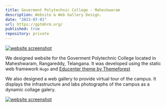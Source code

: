 ```yaml
---
title: Goverment Polytechnic College - Maheshwaram
description: Website & Web Gallery Design.
date: "2023-07-01"
url: https://gptmhrm.org/
published: true
repository: private
---
```


[![website screenshot](/img/govt.png)](https://gptmhrm.org/)

We designed website for the Goverment Polytechnic College located in Maheshwaram, Rangareddy, Telangana. It was developed using the static web framework `Hugo` and [Educenter theme by Themeforest](https://themefisher.com/hugo-themes/)

We also designed a web gallery to provide virtual tour of the campus. It displays the infrastructure and labs photographs of the campus as a dynamic collage galery.

[![website screenshot](/img/gpt-gal.png)](https://gallery.gptmhrm.org/)
